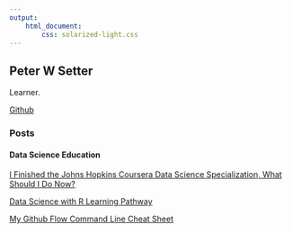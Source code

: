 ```yaml
---
output: 
    html_document:
        css: solarized-light.css
---
```


## Peter W Setter

Learner. 

[Github](http://www.github.com/peterwsetter)

### Posts

#### Data Science Education
[I Finished the Johns Hopkins Coursera Data Science Specialization, What Should I Do Now?](https://peterwsetter.github.io/004-after-dss.html)

[Data Science with R Learning Pathway](https://peterwsetter.github.io/005-learning-pathway.html)

[My Github Flow Command Line Cheat Sheet](https://peterwsetter.github.io/githubflowcheatsheet.html)